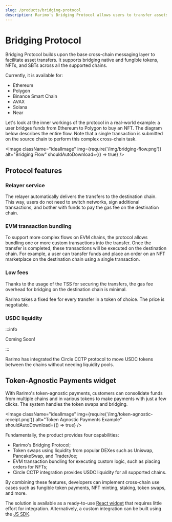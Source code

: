 ```yaml
---
slug: /products/bridging-protocol
description: Rarimo's Bridging Protocol allows users to transfer assets across chains.
---
```


# Bridging Protocol

Bridging Protocol builds upon the base cross-chain messaging layer to facilitate asset transfers. It supports bridging native and fungible tokens, NFTs, and SBTs across all the supported chains.

Currently, it is available for:

- Ethereum
- Polygon
- Binance Smart Chain
- AVAX
- Solana
- Near

Let's look at the inner workings of the protocol in a real-world example: a user bridges funds from Ethereum to Polygon to buy an NFT. The diagram below describes the entire flow. Note that a single transaction is submitted on the source chain to perform this complex cross-chain task.

<Image className="idealImage" img={require('/img/bridging-flow.png')} alt="Bridging Flow" shouldAutoDownload={() => true} />

## Protocol features

### Relayer service

The relayer automatically delivers the transfers to the destination chain. This way, users do not need to switch networks, sign additional transactions, and bother with funds to pay the gas fee on the destination chain.

### EVM transaction bundling

To support more complex flows on EVM chains, the protocol allows bundling one or more custom transactions into the transfer. Once the transfer is completed, these transactions will be executed on the destination chain. For example, a user can transfer funds and place an order on an NFT marketplace on the destination chain using a single transaction.

### Low fees

Thanks to the usage of the TSS for securing the transfers, the gas fee overhead for bridging on the destination chain is minimal.

<!-- TODO: add figures -->

Rarimo takes a fixed fee for every transfer in a token of choice. The price is negotiable.

### USDC liquidity

:::info

Coming Soon!

:::

Rarimo has integrated the <OutLink href="https://www.circle.com/en/cross-chain-transfer-protocol">Circle CCTP protocol</OutLink> to move USDC tokens between the chains without needing liquidity pools.

## Token-Agnostic Payments widget

With Rarimo's token-agnostic payments, customers can consolidate funds from multiple chains and in various tokens to make payments with just a few clicks. The system handles the token swaps and bridging.

<Image  className="idealImage" img={require('/img/token-agnostic-receipt.png')} alt="Token Agnostic Payments Example" shouldAutoDownload={() => true} />

Fundamentally, the product provides four capabilities:

- Rarimo's Bridging Protocol;
- Token swaps using liquidity from popular DEXes such as Uniswap, PancakeSwap, and TraderJoe;
- EVM transaction bundling for executing custom logic, such as placing orders for NFTs;
- Circle CCTP integration provides USDC liquidity for all supported chains.

By combining these features, developers can implement cross-chain use cases such as fungible token payments, NFT minting, staking, token swaps, and more.

The solution is available as a ready-to-use [React widget](/ecosystem/token-agnostic-payments/js-sdk-reference#rarimoreact-nft-checkout) that requires little effort for integration. Alternatively, a custom integration can be built using the [JS SDK](/ecosystem/token-agnostic-payments/js-sdk-reference#rarimonft-checkout).
